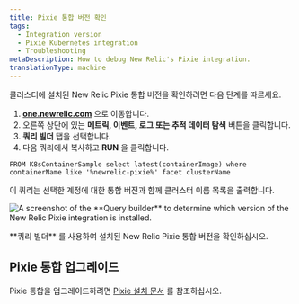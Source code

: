 ```yaml
---
title: Pixie 통합 버전 확인
tags:
  - Integration version
  - Pixie Kubernetes integration
  - Troubleshooting
metaDescription: How to debug New Relic's Pixie integration.
translationType: machine
---
```




클러스터에 설치된 New Relic Pixie 통합 버전을 확인하려면 다음 단계를 따르세요.

1. **[one.newrelic.com](https://one.newrelic.com)** 으로 이동합니다.
2. 오른쪽 상단에 있는 **메트릭, 이벤트, 로그 또는 추적 데이터 탐색** 버튼을 클릭합니다.
3. **쿼리 빌더** 탭을 선택합니다.
4. 다음 쿼리에서 복사하고 **RUN** 을 클릭합니다.

```
FROM K8sContainerSample select latest(containerImage) where containerName like '%newrelic-pixie%' facet clusterName
```

이 쿼리는 선택한 계정에 대한 통합 버전과 함께 클러스터 이름 목록을 출력합니다.

<img
  title="Pixie integration in Query builder"
  alt="A screenshot of the **Query builder** to determine which version of the New Relic Pixie integration is installed."
  src={pixieIntegrationQuery2}
/>

<figcaption>
  **쿼리 빌더** 를 사용하여 설치된 New Relic Pixie 통합 버전을 확인하십시오.
</figcaption>

## Pixie 통합 업그레이드

Pixie 통합을 업그레이드하려면 [Pixie 설치 문서](/docs/kubernetes-pixie/auto-telemetry-pixie/install-auto-telemetry-pixie/#upgrade) 를 참조하십시오.
